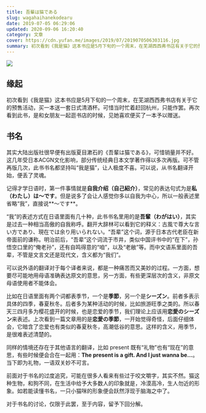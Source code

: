 ```yaml
---
title: 吾輩は猫である
slug: wagahaihanekodearu
date: 2019-07-05 06:29:06
updated: 2020-09-06 16:20:40
category: 文章
cover: https://cdn.yufan.me/images/2019/07/2019070506303116.jpg
summary: 初次看到《我是猫》这本书应是5月下旬的一个周末，在芜湖西西弗书店有关于它的预售活动，买一本送一套日式清酒杯。可惜当时忙着赶回杭州，只能作罢。
---
```


![](https://cdn.yufan.me/images/2019/07/2019070506303116.jpg)

## 缘起

初次看到《我是猫》这本书应是5月下旬的一个周末，在芜湖西西弗书店有关于它的预售活动，买一本送一套日式清酒杯。可惜当时忙着赶回杭州，只能作罢。再次看到此书，是和女朋友一起逛书店的时候，见她喜欢便买了一本予以赠送。

## 书名

其实大陆出版社很早便有出版夏目漱石的《吾輩は猫である》，可惜销量并不好。这几年受日本ACGN文化影响，部分传统经典日本文学著作得以多次再版。可不管再版几次，此书书名都坚持叫“我是猫”，让人极度不喜。可以说，从书名翻译开始，便丢了灵魂。

记得才学日语时，第一件事情就是**自我介绍（自己紹介）**，常见的表达句式为是**私（わたし）は〜です**。但是说多了会让人感觉你多以自我为中心，所以一般表述里省略“我”，直接说**～です**。

“我”的表述方式在日语里面有几十种，此书书名里用的是**吾輩（わがはい）**，其实是过去一种相当高傲的自我称呼。翻开大辞林可以看到它的释义：古風で尊大な言い方であり、現在では余り用いられない。“吾辈”这个词，源于日本古代老臣在新帝面前的谦称。明治前后，“吾辈”这个词流于市井，类似中国评书中的“在下”，孙悟空口里的“俺老孙”，还有自鸣得意的“咱”，以及“老敝”等。而中文语系里面的吾辈，不管是文言文还是现代文，含义都为“我们”。

可以说外语的翻译对于每个译者来说，都是一种痛苦而又美妙的过程。一方面，想要尽可能地用母语准确表达原文的意思，另一方面，有些更深层次的含义，非原文母语使用者不能体会。

比如在日语里面有两个词都表季节，一个是**季節**，另一个是**シーズン**。前者多表示具体的四季，春夏秋冬。后者多为某种活动的时候，比如旅游旺季之类的。所以春天三四月多为樱花盛开的时候，也是恋爱的季节，我们理论上应该用**恋愛のシーズン**来表述。上次看到一篇文章用的是**恋愛の季節**，一开始觉得奇怪，后面仔细体会，它暗含了恋爱也有类似的春夏秋冬，高潮低谷的意思。这样的含义，用季节，是很难表述清楚的。

同样的情境还存在于其他语言的翻译，比如 present 既有“礼物”也有“现在”的意思，有些时候便会合在一起用：**The present is a gift. And I just wanna be...**。当下即为礼物，一语双关妙不可言。

前面对于书名的过度追究，可能在很多人看来有些过于咬文嚼字，其实不然。猫这种生物，和狗不同，在生活中给予大多数人的印象就是，冷漠高冷，生人勿近的形象。如若能读懂书名，一只小猫咪的形象便会跃然浮现于脑海之中了。

对于书名的讨论，仅限于此罢，至于内容，留予下回分解。
